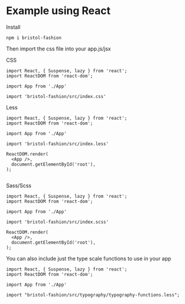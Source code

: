 
<Meta title="5. Usage/React" />

# Example using React

Install 

```
npm i bristol-fashion
```

Then import the css file into your app.js/jsx

CSS

```
import React, { Suspense, lazy } from 'react';
import ReactDOM from 'react-dom';

import App from './App'

import 'bristol-fashion/src/index.css'

```

Less

```
import React, { Suspense, lazy } from 'react';
import ReactDOM from 'react-dom';

import App from './App'

import 'bristol-fashion/src/index.less'

ReactDOM.render(
  <App />,
  document.getElementById('root'),
);


```

Sass/Scss
```
import React, { Suspense, lazy } from 'react';
import ReactDOM from 'react-dom';

import App from './App'

import 'bristol-fashion/src/index.scss'

ReactDOM.render(
  <App />,
  document.getElementById('root'),
);

```

You can also include just the type scale functions to use in your app

```
import React, { Suspense, lazy } from 'react';
import ReactDOM from 'react-dom';

import App from './App'

import "bristol-fashion/src/typography/typography-functions.less";

```